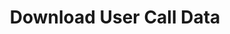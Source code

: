 ---
title: "Download User Call Data"
openapi: "GET /rest/core/download/identify-calls/{startAt}/{endAt}"
---